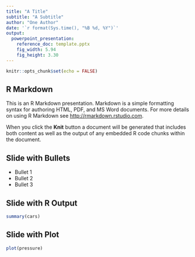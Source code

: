 ```yaml
---
title: "A Title"
subtitle: "A Subtitle"
author: "One Author"
date: '`r format(Sys.time(), "%B %d, %Y")`'
output:
  powerpoint_presentation:
    reference_doc: template.pptx
    fig_width: 5.94
    fig_height: 3.30
---
```


```r
knitr::opts_chunk$set(echo = FALSE)
```

## R Markdown

This is an R Markdown presentation. Markdown is a simple formatting syntax for authoring HTML, PDF, and MS Word documents. For more details on using R Markdown see <http://rmarkdown.rstudio.com>.

When you click the **Knit** button a document will be generated that includes both content as well as the output of any embedded R code chunks within the document.

## Slide with Bullets

- Bullet 1
- Bullet 2
- Bullet 3

## Slide with R Output

```r
summary(cars)
```

## Slide with Plot

```r
plot(pressure)
```

